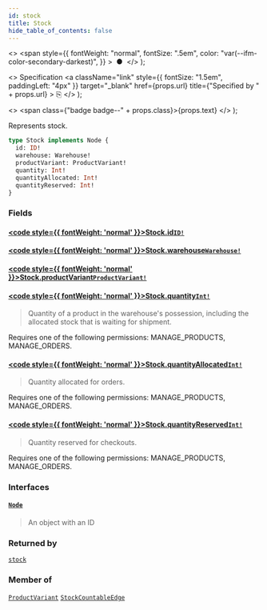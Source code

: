 ```yaml
---
id: stock
title: Stock
hide_table_of_contents: false
---
```


  <>
    <span
      style={{
        fontWeight: "normal",
        fontSize: ".5em",
        color: "var(--ifm-color-secondary-darkest)",
      }}
    >
      &nbsp;●&nbsp;
    </span>
  </>
);

  <>
    Specification
    <a
      className="link"
      style={{ fontSize: "1.5em", paddingLeft: "4px" }}
      target="\_blank"
      href={props.url}
      title={"Specified by " + props.url}
    >
      ⎘
    </a>
  </>
);

  <>
    <span class={"badge badge--" + props.class}>{props.text}</span>
  </>
);

Represents stock.

```graphql
type Stock implements Node {
  id: ID!
  warehouse: Warehouse!
  productVariant: ProductVariant!
  quantity: Int!
  quantityAllocated: Int!
  quantityReserved: Int!
}
```

### Fields

#### [<code style={{ fontWeight: 'normal' }}>Stock.<b>id</b></code>](#)<Bullet />[`ID!`](../../api-reference/scalars/id) <Badge class="secondary" text="non-null"/> <Badge class="secondary" text="scalar"/>

>

#### [<code style={{ fontWeight: 'normal' }}>Stock.<b>warehouse</b></code>](#)<Bullet />[`Warehouse!`](../../api-reference/objects/warehouse) <Badge class="secondary" text="non-null"/> <Badge class="secondary" text="object"/>

>

#### [<code style={{ fontWeight: 'normal' }}>Stock.<b>productVariant</b></code>](#)<Bullet />[`ProductVariant!`](../../api-reference/objects/product-variant) <Badge class="secondary" text="non-null"/> <Badge class="secondary" text="object"/>

>

#### [<code style={{ fontWeight: 'normal' }}>Stock.<b>quantity</b></code>](#)<Bullet />[`Int!`](../../api-reference/scalars/int) <Badge class="secondary" text="non-null"/> <Badge class="secondary" text="scalar"/>

> Quantity of a product in the warehouse's possession, including the allocated stock that is waiting for shipment.

Requires one of the following permissions: MANAGE_PRODUCTS, MANAGE_ORDERS.

>

#### [<code style={{ fontWeight: 'normal' }}>Stock.<b>quantityAllocated</b></code>](#)<Bullet />[`Int!`](../../api-reference/scalars/int) <Badge class="secondary" text="non-null"/> <Badge class="secondary" text="scalar"/>

> Quantity allocated for orders.

Requires one of the following permissions: MANAGE_PRODUCTS, MANAGE_ORDERS.

>

#### [<code style={{ fontWeight: 'normal' }}>Stock.<b>quantityReserved</b></code>](#)<Bullet />[`Int!`](../../api-reference/scalars/int) <Badge class="secondary" text="non-null"/> <Badge class="secondary" text="scalar"/>

> Quantity reserved for checkouts.

Requires one of the following permissions: MANAGE_PRODUCTS, MANAGE_ORDERS.

>

### Interfaces

#### [`Node`](../../api-reference/interfaces/node) <Badge class="secondary" text="interface"/>

> An object with an ID

### Returned by

[`stock`](../../api-reference/queries/stock) <Badge class="secondary" text="query"/>

### Member of

[`ProductVariant`](../../api-reference/objects/product-variant) <Badge class="secondary" text="object"/><Bullet />[`StockCountableEdge`](../../api-reference/objects/stock-countable-edge) <Badge class="secondary" text="object"/>

